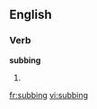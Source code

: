 ==English==
===Verb===
'''subbing'''
# {{present participle of|[[sub]]}}

[[fr:subbing]]
[[vi:subbing]]